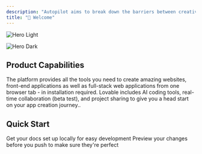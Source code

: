 ```yaml
---
description: "Autopilot aims to break down the barriers between creativity and technical programming, providing equal, simple, and implementable ways for all ideas. Based on AIGCode's self-developed PLE model, we can turn software ideas into truly usable software products through natural language interaction."
title: "👋 Welcome"
---
```


<img
  className="block dark:hidden"
  src="/微信图片_20250327003833.png"
  alt="Hero Light"
  title={true}
/>

<img
  className="hidden dark:block"
  src="/微信图片_20250327003833.png"
  alt="Hero Dark"
/>

## **Product Capabilities**

The platform provides all the tools you need to create amazing websites, front-end applications as well as full-stack web applications from one browser tab - in installation required. Lovable includes AI coding tools, real-time collaboration (beta test), and project sharing to give you a head start on your app creation journey..

## Quick Start 

<CardGroup cols="2">
  <Card title="Getting Started" href="https://docs.xxycyx.online/introduction">
    Get your docs set up locally for easy development
  </Card>
  <Card title="Tutorial" href="https://docs.xxycyx.online/introduction">
    Preview your changes before you push to make sure they're perfect
  </Card>
</CardGroup>